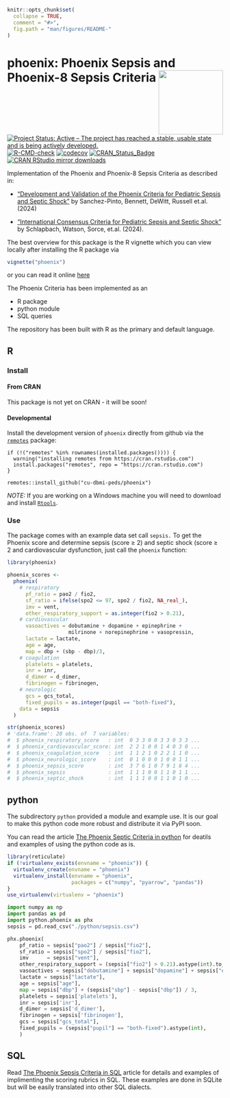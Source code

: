 <!-- README.md is generated from README.Rmd. Please edit that file -->

```r
knitr::opts_chunk$set(
  collapse = TRUE,
  comment = "#>",
  fig.path = "man/figures/README-"
)
```

# phoenix: Phoenix Sepsis and Phoenix-8 Sepsis Criteria <img src="man/figures/phoenix_hex.png" width="150px" align="right"/>

[![Project Status: Active – The project has reached a stable, usable state and is being actively developed.](http://www.repostatus.org/badges/latest/active.svg)](https://www.repostatus.org/#active)
[![R-CMD-check](https://github.com/CU-DBMI-Peds/phoenix/actions/workflows/R-CMD-check.yaml/badge.svg)](https://github.com/CU-DBMI-Peds/phoenix/actions/workflows/R-CMD-check.yaml)
[![codecov](https://app.codecov.io/gh/CU-DBMI-Peds/phoenix/graph/badge.svg?token=PKLXJ9SQOD)](https://app.codecov.io/gh/CU-DBMI-Peds/phoenix)
[![CRAN_Status_Badge](https://www.r-pkg.org/badges/version/phoenix)](https://cran.r-project.org/package=phoenix)
[![CRAN RStudio mirror downloads](http://cranlogs.r-pkg.org/badges/phoenix)](http://www.r-pkg.org/pkg/phoenix)

Implementation of the Phoenix and Phoenix-8 Sepsis Criteria as
described in:

* ["Development and Validation of the Phoenix Criteria for Pediatric Sepsis and Septic Shock"](doi:10.1001/jama.2024.0196) by Sanchez-Pinto, Bennett, DeWitt, Russell et.al. (2024)

* ["International Consensus Criteria for Pediatric Sepsis and Septic Shock"](doi:10.1001/jama.2024.0179) by Schlapbach, Watson, Sorce, et.al. (2024).

The best overview for this package is the R vignette which you can view locally
after installing the R package via
```r
vignette("phoenix")
```
or you can read it online
[here](https://cu-dbmi-peds.github.io/phoenix/articles/phoenix.html)

The Phoenix Criteria has been implemented as an

* R package
* python module
* SQL queries

The repository has been built with R as the primary and default language.

## R

### Install

#### From CRAN
This package is not yet on CRAN - it will be soon!

#### Developmental
Install the development version of `phoenix` directly from github via the
[`remotes`](https://github.com/r-lib/remotes/) package:

    if (!("remotes" %in% rownames(installed.packages()))) {
      warning("installing remotes from https://cran.rstudio.com")
      install.packages("remotes", repo = "https://cran.rstudio.com")
    }

    remotes::install_github("cu-dbmi-peds/phoenix")

*NOTE:* If you are working on a Windows machine you will need to download and
install [`Rtools`](https://cran.r-project.org/bin/windows/Rtools/).

### Use

The package comes with an example data set call `sepsis.`  To get the Phoenix
score and determine sepsis (score &geq; 2) and septic shock (score &geq; 2 and
cardiovascular dysfunction, just call the `phoenix` function:

```r
library(phoenix)

phoenix_scores <-
  phoenix(
    # respiratory
      pf_ratio = pao2 / fio2,
      sf_ratio = ifelse(spo2 <= 97, spo2 / fio2, NA_real_),
      imv = vent,
      other_respiratory_support = as.integer(fio2 > 0.21),
    # cardiovascular
      vasoactives = dobutamine + dopamine + epinephrine +
                    milrinone + norepinephrine + vasopressin,
      lactate = lactate,
      age = age,
      map = dbp + (sbp - dbp)/3,
    # coagulation
      platelets = platelets,
      inr = inr,
      d_dimer = d_dimer,
      fibrinogen = fibrinogen,
    # neurologic
      gcs = gcs_total,
      fixed_pupils = as.integer(pupil == "both-fixed"),
    data = sepsis
  )

str(phoenix_scores)
# 'data.frame':	20 obs. of  7 variables:
#  $ phoenix_respiratory_score   : int  0 3 3 0 0 3 3 0 3 3 ...
#  $ phoenix_cardiovascular_score: int  2 2 1 0 0 1 4 0 3 0 ...
#  $ phoenix_coagulation_score   : int  1 1 2 1 0 2 2 1 1 0 ...
#  $ phoenix_neurologic_score    : int  0 1 0 0 0 1 0 0 1 1 ...
#  $ phoenix_sepsis_score        : int  3 7 6 1 0 7 9 1 8 4 ...
#  $ phoenix_sepsis              : int  1 1 1 0 0 1 1 0 1 1 ...
#  $ phoenix_septic_shock        : int  1 1 1 0 0 1 1 0 1 0 ...
```

## python

The subdirectory `python` provided a module and example use.  It is our goal to
make this python code more robust and distribute it via PyPI soon.

You can read the article [The Phoenix Septic Criteria in python](https://cu-dbmi-peds.github.io/phoenix/articles/python.html)
for deatils and examples of using the python code as is.

```r
library(reticulate)
if (!virtualenv_exists(envname = "phoenix")) {
  virtualenv_create(envname = "phoenix")
  virtualenv_install(envname = "phoenix",
                     packages = c("numpy", "pyarrow", "pandas"))
}
use_virtualenv(virtualenv = "phoenix")
```

```python
import numpy as np
import pandas as pd
import python.phoenix as phx
sepsis = pd.read_csv("./python/sepsis.csv")

phx.phoenix(
    pf_ratio = sepsis["pao2"] / sepsis["fio2"],
    sf_ratio = sepsis["spo2"] / sepsis["fio2"],
    imv      = sepsis["vent"],
    other_respiratory_support = (sepsis["fio2"] > 0.21).astype(int).to_numpy(),
    vasoactives = sepsis["dobutamine"] + sepsis["dopamine"] + sepsis["epinephrine"] + sepsis["milrinone"] + sepsis["norepinephrine"] + sepsis["vasopressin"],
    lactate = sepsis["lactate"],
    age = sepsis["age"],
    map = sepsis["dbp"] + (sepsis["sbp"] - sepsis["dbp"]) / 3,
    platelets = sepsis['platelets'],
    inr = sepsis['inr'],
    d_dimer = sepsis['d_dimer'],
    fibrinogen = sepsis['fibrinogen'],
    gcs = sepsis["gcs_total"],
    fixed_pupils = (sepsis["pupil"] == "both-fixed").astype(int),
    )
```


## SQL

Read [The Phoenix Sepsis Criteria in SQL](https://cu-dbmi-peds.github.io/phoenix/articles/sql.html)
article for details and examples of implimenting the scoring rubrics in SQL.
These examples are done in SQLite but will be easily translated into other SQL
dialects.

